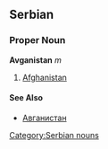 ==Serbian==
===Proper Noun===
'''Avganistan''' ''m''
#[[Afghanistan]]
====See Also====
*[[Авганистан]]
[[Category:Serbian nouns]]